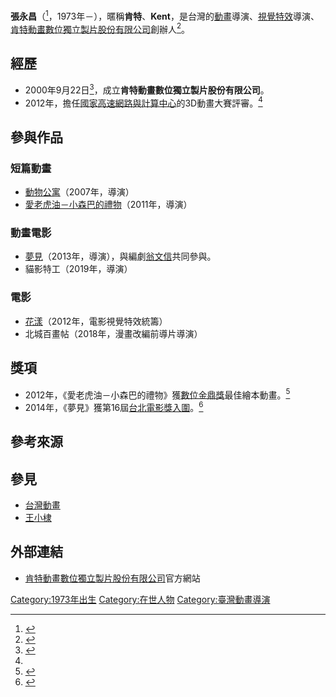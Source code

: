 {{Other uses|張永昌}}
{{primarysources|time=2014-05-13T08:55:05+00:00}}
{{藝人
|姓名 = 張永昌
|類型 = 導演
|圖片 = <!--建議使用自由版權圖像-->
|圖片尺寸 =
|圖片簡介 =
|本名 =
|外文名 =
|外文 = 
|羅馬拼音 =
|英文名 = Kent Chang
|暱稱 = 肯特、Kent
|其他藝名 = 
|國籍 =
|民族 =
|籍貫 =
|出生日期 = {{Birth year and age|1973}}
|出生地點 =
|職業 = 動畫導演、視覺特效導演
|語言 =
|教育程度 = 
|配偶 =
|兒女 =
|父母 =
|出道作 = 動物公寓
|出道日期 =
|代表作 = 夢見
|活躍年代 = 2005年－至今
|經紀公司 =
|網站 =
|相關團體 =
|獎項 =
}}

'''張永昌'''（{{lang-en|Kent Chang}}<ref name="Profile1">{{Cite web|url=http://www.taiwancinema.com/ct_69893_39|title=電影工作者─張永昌|language=zh-tw|publisher=臺灣電影網 Taiwan Cinema|access-date=2014-05-13|archive-url=https://web.archive.org/web/20140514013345/http://www.taiwancinema.com/ct_69893_39|archive-date=2014-05-14|dead-url=yes}}</ref>，1973年－），暱稱'''肯特'''、'''Kent'''，是台灣的[[動畫|動畫]]導演、[[視覺特效|視覺特效]]導演、[[肯特動畫數位獨立製片股份有限公司|肯特動畫數位獨立製片股份有限公司]]創辦人<ref name="Profile2">{{Cite web|url=http://event.nchc.org.tw/2011/kungfu/index.php?CONTENT_ID=22|title=評審介紹::2011 第一屆HPC功夫競賽|language=zh-tw|publisher=國家高速網路與計算中心|access-date=2014-05-13|archive-url=https://web.archive.org/web/20140513230450/http://event.nchc.org.tw/2011/kungfu/index.php?CONTENT_ID=22|archive-date=2014-05-13|dead-url=yes}}</ref>。

== 經歷 ==
* 2000年9月22日<ref name="Profile4">{{Cite web|url=http://app.atmovies.com.tw/movie/movie.cfm?action=extend&exid=fmtw2304435601|title=《夢見》製作人員|publisher=@movies【開眼電影】|language=zh-tw|accessdate=2014-05-13|archive-date=2014-05-13|archive-url=https://web.archive.org/web/20140513193434/http://app.atmovies.com.tw/movie/movie.cfm?action=extend&exid=fmtw2304435601|dead-url=no}}</ref>，成立'''肯特動畫數位獨立製片股份有限公司'''。
* 2012年，擔任[[國家高速網路與計算中心|國家高速網路與計算中心]]的3D動畫大賽評審。<ref name="Profile2" />

== 參與作品 ==
=== 短篇動畫 ===
* [[動物公寓|動物公寓]]（2007年，導演）
* [[愛老虎油－小森巴的禮物|愛老虎油－小森巴的禮物]]（2011年，導演）

=== 動畫電影 ===
* [[夢見|夢見]]（2013年，導演），與編劇[[翁文信|翁文信]]共同參與。
*貓影特工（2019年，導演）

=== 電影 ===

* [[花漾|花漾]]（2012年，電影視覺特效統籌）
*北城百畫帖（2018年，漫畫改編前導片導演）

== 獎項 ==
* 2012年，《愛老虎油－小森巴的禮物》獲[[數位金鼎獎|數位金鼎獎]]最佳繪本動畫。<ref name="Profile3">{{Cite web|url=http://blog-storytelling.blogspot.tw/2014/04/3d.html|title=肯特(張永昌) 講座 -- 3D動畫故事工場 ─ 實現台灣電影夢|publisher=社團法人台南市府城故事協會|language=zh-tw|accessdate=2014-05-13|archive-date=2014-05-14|archive-url=https://web.archive.org/web/20140514015643/http://blog-storytelling.blogspot.tw/2014/04/3d.html|dead-url=no}}</ref>
* 2014年，《夢見》獲第16屆[[台北電影獎|台北電影獎入圍]]。<ref name="Profile7">{{Cite web|url=http://n.yam.com/yam/entertain/20140509/20140509283406.html|title=台北電影獎入圍名單揭曉 7/19正式頒獎|language=zh-tw|publisher=yam蕃薯藤新聞|accessdate=2014-05-13|archive-date=2014-05-14|archive-url=https://web.archive.org/web/20140514080143/http://n.yam.com/yam/entertain/20140509/20140509283406.html|dead-url=no}}</ref>

== 參考來源 ==
<references/>

== 參見 ==
* [[台灣動畫|台灣動畫]]
* [[王小棣|王小棣]]

== 外部連結 ==
* [https://web.archive.org/web/20140517212643/http://kentadip.com/ 肯特動畫數位獨立製片股份有限公司]官方網站

[[Category:1973年出生|Category:1973年出生]]
[[Category:在世人物|Category:在世人物]]
[[Category:臺灣動畫導演|Category:臺灣動畫導演]]